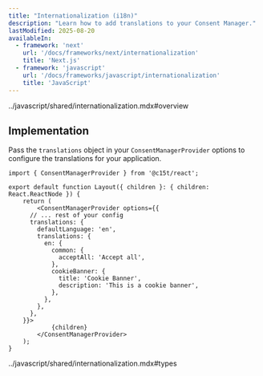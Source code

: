 ```yaml
---
title: "Internationalization (i18n)"
description: "Learn how to add translations to your Consent Manager."
lastModified: 2025-08-20
availableIn:
  - framework: 'next'
    url: '/docs/frameworks/next/internationalization'
    title: 'Next.js'
  - framework: 'javascript'
    url: '/docs/frameworks/javascript/internationalization'
    title: 'JavaScript'
---
```


<include>../javascript/shared/internationalization.mdx#overview</include>

## Implementation

Pass the `translations` object in your `ConsentManagerProvider` options to configure the translations for your application.

```tsx title="app/layout.tsx"
import { ConsentManagerProvider } from '@c15t/react';

export default function Layout({ children }: { children: React.ReactNode }) {
	return (
		<ConsentManagerProvider options={{
      // ... rest of your config
      translations: {
        defaultLanguage: 'en',
        translations: {
          en: {
            common: {
              acceptAll: 'Accept all',
            },
            cookieBanner: {
              title: 'Cookie Banner',
              description: 'This is a cookie banner',
            },
          },
        },
      },
    }}>
			{children}
		</ConsentManagerProvider>
	);
}
```

<include>../javascript/shared/internationalization.mdx#types</include>
